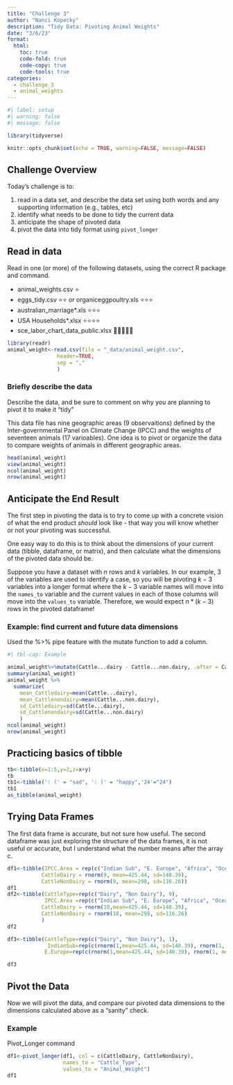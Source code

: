 ```yaml
---
title: "Challenge 3"
author: "Nanci Kopecky"
description: "Tidy Data: Pivoting Animal Weights"
date: "3/6/23"
format:
  html:
    toc: true
    code-fold: true
    code-copy: true
    code-tools: true
categories:
  - challenge_3
  - animal_weights
---
```


```r
#| label: setup
#| warning: false
#| message: false

library(tidyverse)

knitr::opts_chunk$set(echo = TRUE, warning=FALSE, message=FALSE)
```

## Challenge Overview

Today's challenge is to:

1.  read in a data set, and describe the data set using both words and any supporting information (e.g., tables, etc)
2.  identify what needs to be done to tidy the current data
3.  anticipate the shape of pivoted data
4.  pivot the data into tidy format using `pivot_longer`

## Read in data

Read in one (or more) of the following datasets, using the correct R package and command.

-   animal_weights.csv ⭐
-   eggs_tidy.csv ⭐⭐ or organiceggpoultry.xls ⭐⭐⭐
-   australian_marriage\*.xls ⭐⭐⭐
-   USA Households\*.xlsx ⭐⭐⭐⭐
-   sce_labor_chart_data_public.xlsx 🌟🌟🌟🌟🌟

```r
library(readr)
animal_weight<-read.csv(file = "_data/animal_weight.csv",
                header=TRUE,
                sep = ","
                )

```

### Briefly describe the data

Describe the data, and be sure to comment on why you are planning to pivot it to make it "tidy"

This data file has nine geographic areas (9 observaitions) defined by the Inter-governmental Panel on Climate Change (IPCC) and the weights of seventeen animals (17 varioables). One idea is to pivot or organize the data to compare weights of animals in different geographic areas.

```r
head(animal_weight)
view(animal_weight)
ncol(animal_weight)
nrow(animal_weight)
```

## Anticipate the End Result

The first step in pivoting the data is to try to come up with a concrete vision of what the end product *should* look like - that way you will know whether or not your pivoting was successful.

One easy way to do this is to think about the dimensions of your current data (tibble, dataframe, or matrix), and then calculate what the dimensions of the pivoted data should be.

Suppose you have a dataset with $n$ rows and $k$ variables. In our example, 3 of the variables are used to identify a case, so you will be pivoting $k-3$ variables into a longer format where the $k-3$ variable names will move into the `names_to` variable and the current values in each of those columns will move into the `values_to` variable. Therefore, we would expect $n * (k-3)$ rows in the pivoted dataframe!

### Example: find current and future data dimensions

Used the %>% pipe feature with the mutate function to add a column.

```r
#| tbl-cap: Example

animal_weight%>%mutate(Cattle...dairy - Cattle...non.dairy, .after = Cattle...non.dairy)
summary(animal_weight)
animal_weight %>%
  summarize(
    mean_Cattledairy=mean(Cattle...dairy),
    mean_Cattlenondairy=mean(Cattle...non.dairy),
    sd_Cattledairy=sd(Cattle...dairy),
    sd_Cattlenondairy=sd(Cattle...non.dairy)
    )
ncol(animal_weight)
nrow(animal_weight)
```

## Practicing basics of tibble

```r
tb<-tibble(x=1:5,y=2,z=x+y)
tb
tb1<-tibble(': (' = "sad", ': )' = "happy",'24'="24")
tb1
as_tibble(animal_weight)
```

## Trying Data Frames

The first data frame is accurate, but not sure how useful. The second dataframe was just exploring the structure of the data frames, it is not useful or accurate, but I understand what the number means after the array c.

```r
df1<-tibble(IPCC.Area = rep(c("Indian Sub", "E. Europe", "Africa", "Oceania", "W. Europe", "Latin America", "Asia", "Middle East", "N. America"),1),
           CattleDairy = rnorm(9, mean=425.44, sd=140.39), 
           CattleNonDairy = rnorm(9, mean=298, sd=116.26))
df1
df2<-tibble(CattleType=rep(c("Dairy", "Non Dairy"), 9),
            IPCC.Area =rep(c("Indian Sub", "E. Europe", "Africa", "Oceania", "W. Europe", "Latin America", "Asia", "Middle East", "N. America"),2),
           CattleDairy = rnorm(18,mean=425.44, sd=140.39),
           CattleNonDairy = rnorm(18, mean=298, sd=116.26)
           )
df2
```

```r
df3<-tibble(CattleType=rep(c("Dairy", "Non Dairy"), 1),
             IndianSub=rep(c(rnorm(1,mean=425.44, sd=140.39), rnorm(1, mean=298, sd=116.26))),
            E.Europe=rep(c(rnorm(1,mean=425.44, sd=140.39), rnorm(1, mean=298, sd=116.26))))

df3
```

## Pivot the Data

Now we will pivot the data, and compare our pivoted data dimensions to the dimensions calculated above as a "sanity" check.

### Example

Pivot_Longer command

```r
df1<-pivot_longer(df1, col = c(CattleDairy, CattleNonDairy),
                  names_to = "Cattle_Type",
                  values_to = "Animal_Weight")
df1

```
